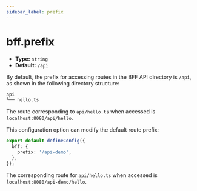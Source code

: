 ```yaml
---
sidebar_label: prefix
---
```


# bff.prefix

- **Type:** `string`
- **Default:** `/api`


<EnableBFFCaution />

By default, the prefix for accessing routes in the BFF API directory is `/api`, as shown in the following directory structure:

```bash
api
└── hello.ts
```

The route corresponding to `api/hello.ts` when accessed is `localhost:8080/api/hello`.

This configuration option can modify the default route prefix:

```ts title="modern.config.ts"
export default defineConfig({
  bff: {
    prefix: '/api-demo',
  },
});
```

The corresponding route for `api/hello.ts` when accessed is `localhost:8080/api-demo/hello`.
